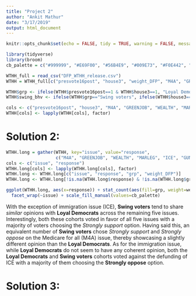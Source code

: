 ```yaml
---
title: "Project 2"
author: "Ankit Mathur"
date: "3/17/2019"
output: html_document
---
```


```r
knitr::opts_chunk$set(echo = FALSE, tidy = TRUE, warning = FALSE, message = FALSE)
```

```r
library(tidyverse)
library(broom)
cb_palette = c("#999999", "#E69F00", "#56B4E9", "#009E73", "#F0E442", "#0072B2", "#D55E00", "#CC79A7")
```

```r
WTHH_full = read_csv("DFP_WTHH_release.csv")
WTHH = WTHH_full[c("presvote16post", "house3", "weight_DFP", "M4A", "GREENJOB", "WEALTH", "MARLEG", "ICE", "GUNS", "POP_1", "POP_2", "POP_3")]
```

```r
WTHH$grp <- ifelse(WTHH$presvote16post==1 & WTHH$house3==1, "Loyal Democrats", ifelse(WTHH$presvote16post==2 & WTHH$house3==2, "Loyal Republicans", ifelse(!(WTHH$presvote16post %in% c(7,NA)), "Swing voters", NA)))
WTHH$swing_bhv <- ifelse(WTHH$grp=="Swing voters", ifelse(WTHH$house3==1, "Switch to D", ifelse(WTHH$house3==2, "Switch to R", "Others")), NA)

cols <- c("presvote16post", "house3", "M4A", "GREENJOB", "WEALTH", "MARLEG", "ICE", "GUNS", "POP_1", "POP_2", "POP_3", "grp", "swing_bhv")
WTHH[cols] <- lapply(WTHH[cols], factor)
```

# Solution 2:
```r
WTHH.long = gather(WTHH, key="issue", value="response",
                   c("M4A", "GREENJOB", "WEALTH", "MARLEG", "ICE", "GUNS"))
cols <- c("issue", "response")
WTHH.long[cols] <- lapply(WTHH.long[cols], factor)
WTHH.long <- WTHH.long[c("issue", "response", "grp", "weight_DFP")]
WTHH.long <- WTHH.long[!is.na(WTHH.long$response) & !is.na(WTHH.long$grp),]

ggplot(WTHH.long, aes(x=response)) + stat_count(aes(fill=grp, weight=weight_DFP)) +
  facet_wrap(~issue) + scale_fill_manual(values=cb_palette)
```

With the exception of immigration issue (ICE), **Swing voters** tend to share *similar* opinions with **Loyal Democrats** across the remaining five issues. Interestingly, both these cohorts voted in favor of all five issues with a majority of voters choosing the *Strongly support* option. Having said this, an equivalent number of **Swing voters** chose *Strongly support* and *Strongly oppose* on the Medicare for all (M4A) issue, thereby showcasing a slightly different opinion than the **Loyal Democrats**.
As for the immigration issue, while **Loyal Democrats** do not seem to have any coherent opinion, both the **Loyal Democrats** and **Swing voters** cohorts voted against the defunding of ICE with a majority of them choosing the **Strongly oppose** option.

# Solution 3:
```r

```

